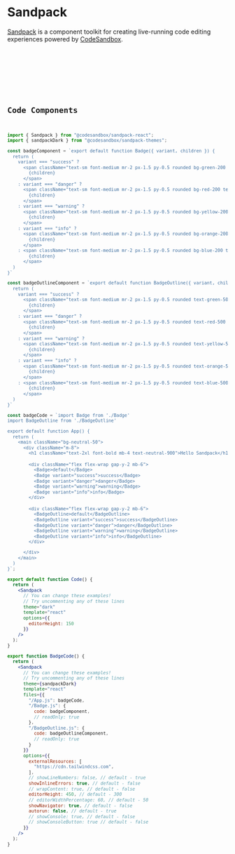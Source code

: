 
# Sandpack

[Sandpack](https://sandpack.codesandbox.io/) is a component toolkit for creating live-running code editing experiences powered by [CodeSandbox](https://codesandbox.io/).

<br/>
<br/>
<Code />
<br/>
<BadgeCode />

## Code Components

```jsx filename="components/Code.js"
import { Sandpack } from "@codesandbox/sandpack-react";
import { sandpackDark } from "@codesandbox/sandpack-themes";

const badgeComponent = `export default function Badge({ variant, children }) {
  return (
    variant === "success" ?
      <span className="text-sm font-medium mr-2 px-1.5 py-0.5 rounded bg-green-200 text-green-600">
        {children}
      </span>
    : variant === "danger" ?
      <span className="text-sm font-medium mr-2 px-1.5 py-0.5 rounded bg-red-200 text-red-600">
        {children}
      </span>
    : variant === "warning" ?
      <span className="text-sm font-medium mr-2 px-1.5 py-0.5 rounded bg-yellow-200 text-yellow-600">
        {children}
      </span>
    : variant === "info" ?
      <span className="text-sm font-medium mr-2 px-1.5 py-0.5 rounded bg-orange-200 text-orange-600">
        {children}
      </span>
    : <span className="text-sm font-medium mr-2 px-1.5 py-0.5 rounded bg-blue-200 text-blue-600">
        {children}
      </span>
  )
}`

const badgeOutlineComponent = `export default function BadgeOutline({ variant, children }) {
  return (
    variant === "success" ?
      <span className="text-sm font-medium mr-2 px-1.5 py-0.5 rounded text-green-500 border border-green-500">
        {children}
      </span>
    : variant === "danger" ?
      <span className="text-sm font-medium mr-2 px-1.5 py-0.5 rounded text-red-500 border border-red-500">
        {children}
      </span>
    : variant === "warning" ?
      <span className="text-sm font-medium mr-2 px-1.5 py-0.5 rounded text-yellow-500 border border-yellow-500">
        {children}
      </span>
    : variant === "info" ?
      <span className="text-sm font-medium mr-2 px-1.5 py-0.5 rounded text-orange-500 border border-orange-500">
        {children}
      </span>
    : <span className="text-sm font-medium mr-2 px-1.5 py-0.5 rounded text-blue-500 border border-blue-500">
        {children}
      </span>
  )
}`

const badgeCode = `import Badge from './Badge'
import BadgeOutline from './BadgeOutline'

export default function App() {
  return (
    <main className="bg-neutral-50">
      <div className="m-8">
        <h1 className="text-2xl font-bold mb-4 text-neutral-900">Hello Sandpack</h1>
        
        <div className="flex flex-wrap gap-y-2 mb-6">
          <Badge>default</Badge>
          <Badge variant="success">success</Badge>
          <Badge variant="danger">danger</Badge>
          <Badge variant="warning">warning</Badge>
          <Badge variant="info">info</Badge>
        </div>
        
        <div className="flex flex-wrap gap-y-2 mb-6">
          <BadgeOutline>default</BadgeOutline>
          <BadgeOutline variant="success">success</BadgeOutline>
          <BadgeOutline variant="danger">danger</BadgeOutline>
          <BadgeOutline variant="warning">warning</BadgeOutline>
          <BadgeOutline variant="info">info</BadgeOutline>
        </div>

      </div>
    </main>
  )
}`;

export default function Code() {
  return (
    <Sandpack
      // You can change these examples!
      // Try uncommenting any of these lines
      theme="dark"
      template="react"
      options={{
        editorHeight: 150
      }}
    />
  );
}

export function BadgeCode() {
  return (
    <Sandpack
      // You can change these examples!
      // Try uncommenting any of these lines
      theme={sandpackDark}
      template="react"
      files={{
        "/App.js": badgeCode,
        "/Badge.js": {
          code: badgeComponent,
          // readOnly: true
        },
        "/BadgeOutline.js": {
          code: badgeOutlineComponent,
          // readOnly: true
        }
      }}
      options={{
        externalResources: [
          "https://cdn.tailwindcss.com",
        ],
        // showLineNumbers: false, // default - true
        showInlineErrors: true, // default - false
        // wrapContent: true, // default - false
        editorHeight: 450, // default - 300
        // editorWidthPercentage: 60, // default - 50
        showNavigator: true, // default - false
        autorun: false, // default - true
        // showConsole: true, // default - false
        // showConsoleButton: true // default - false
      }}
    />
  );
}
```